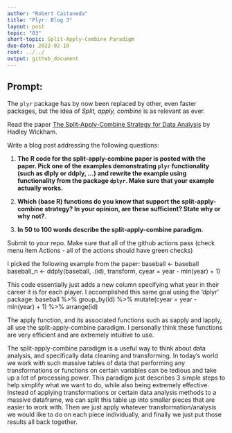```yaml
---
author: "Robert Castaneda"
title: "Plyr: Blog 3"
layout: post
topic: "03"
short-topic: Split-Apply-Combine Paradigm
due-date: 2022-02-10
root: ../../
output: github_document
---
```


## Prompt:

The `plyr` package has by now been replaced by other, even faster packages, but the idea of *Split, apply, combine* is as relevant as ever.

Read the paper [The Split-Apply-Combine Strategy for Data Analysis](https://www.jstatsoft.org/article/view/v040i01) by Hadley Wickham.


Write a blog post addressing the following questions: 

1. **The R code for the split-apply-combine paper is posted with the paper. Pick one of the examples demonstrating `plyr` functionality (such as dlply or ddply, ...) and rewrite the example using functionality from the package `dplyr`. Make sure that your example actually works.**

2. **Which (base R) functions do you know that support the split-apply-combine strategy? In your opinion, are these sufficient? State why or why not?**. 


3. **In 50 to 100 words describe the split-apply-combine paradigm.**
 

Submit to your repo. Make sure that all of the github actions pass (check menu item Actions - all of the actions should have green checks)


I picked the following example from the paper:
baseball <- baseball
baseball_n <- ddply(baseball, .(id), transform, 
  cyear = year - min(year) + 1)
  
This code essentially just adds a new column specifying what year in their career it is for each player. I accomplished this same goal using the 'dplyr' package:
baseball %>%
  group_by(id) %>%
  mutate(cyear = year - min(year) + 1) %>%
  arrange(id)
  
The apply function, and its associated functions such as sapply and lapply, all use the split-apply-combine paradigm. I personally think these functions are very efficient and are extremely intuitive to use. 

The split-apply-combine paradigm is a useful way to think about data analysis, and specifically data cleaning and transforming. In today's world we work with such massive tables of data that performing any transformations or functions on certain variables can be tedious and take up a lot of processing power. This paradigm just describes 3 simple steps to help simplify what we want to do, while also being extremely effective. Instead of applying transformations or certain data analysis methods to a massive dataframe, we can split this table up into smaller pieces that are easier to work with. Then we just apply whatever transformation/analysis we would like to do on each piece individually, and finally we just put those results all back together. 
